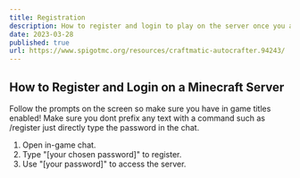 ```yaml
---
title: Registration
description: How to register and login to play on the server once you are whitelisted.
date: 2023-03-28
published: true
url: https://www.spigotmc.org/resources/craftmatic-autocrafter.94243/
---
```


## How to Register and Login on a Minecraft Server

Follow the prompts on the screen so make sure you have in game titles enabled!
Make sure you dont prefix any text with a command such as /register just directly type
the password in the chat.

1. Open in-game chat.
2. Type "[your chosen password]" to register.
3. Use "[your password]" to access the server.